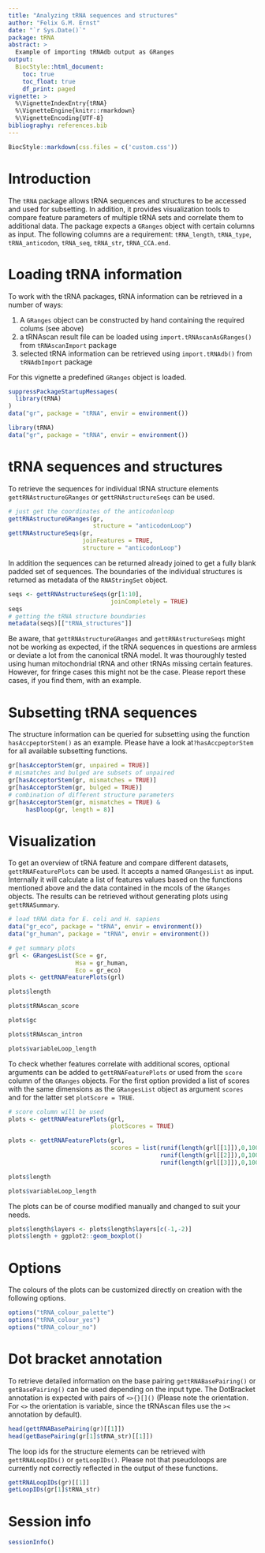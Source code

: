 ```yaml
---
title: "Analyzing tRNA sequences and structures"
author: "Felix G.M. Ernst"
date: "`r Sys.Date()`"
package: tRNA
abstract: >
  Example of importing tRNAdb output as GRanges
output:
  BiocStyle::html_document:
    toc: true
    toc_float: true
    df_print: paged
vignette: >
  %\VignetteIndexEntry{tRNA}
  %\VignetteEngine{knitr::rmarkdown}
  %\VignetteEncoding{UTF-8}
bibliography: references.bib
---
```


```r
BiocStyle::markdown(css.files = c('custom.css'))
```

# Introduction

The `tRNA` package allows tRNA sequences and structures to be accessed and used
for subsetting. In addition, it provides visualization tools to compare feature
parameters of multiple tRNA sets and correlate them to additional data. The
package expects a `GRanges` object with certain columns as input. The following
columns are a requirement: `tRNA_length`, `tRNA_type`, `tRNA_anticodon`,
`tRNA_seq`, `tRNA_str`, `tRNA_CCA.end`.

# Loading tRNA information

To work with the tRNA packages, tRNA information can be retrieved in a 
number of ways:

  1. A `GRanges` object can be constructed by hand containing the
required colums (see above)
  2. a tRNAscan result file can be loaded using 
  `import.tRNAscanAsGRanges()` from `tRNAscanImport` package
  3. selected tRNA information can be retrieved using
  `import.tRNAdb()` from `tRNAdbImport` package

For this vignette a predefined `GRanges` object is loaded.

```r
suppressPackageStartupMessages(
  library(tRNA)
)
data("gr", package = "tRNA", envir = environment())
```

```r
library(tRNA)
data("gr", package = "tRNA", envir = environment())
```

# tRNA sequences and structures

To retrieve the sequences for individual tRNA structure elements 
`gettRNAstructureGRanges` or `gettRNAstructureSeqs` can be used. 

```r
# just get the coordinates of the anticodonloop
gettRNAstructureGRanges(gr,
                        structure = "anticodonLoop")
gettRNAstructureSeqs(gr,
                     joinFeatures = TRUE,
                     structure = "anticodonLoop")
```

In addition the sequences can be returned already joined to get a fully blank
padded set of sequences. The boundaries of the individual structures is returned
as metadata of the `RNAStringSet` object.

```r
seqs <- gettRNAstructureSeqs(gr[1:10],
                             joinCompletely = TRUE)
seqs
# getting the tRNA structure boundaries
metadata(seqs)[["tRNA_structures"]]
```

Be aware, that `gettRNAstructureGRanges` and `gettRNAstructureSeqs` might not be
working as expected, if the tRNA sequences in questions are armless or deviate a
lot from the canonical tRNA model. It was thouroughly tested using human
mitochondrial tRNA and other tRNAs missing certain features. However, for fringe
cases this might not be the case. Please report these cases, if you find them,
with an example.

# Subsetting tRNA sequences

The structure information can be queried for subsetting using the function
`hasAccpeptorStem()` as an example. Please have a look at`?hasAccpeptorStem` for
all available subsetting functions.

```r
gr[hasAcceptorStem(gr, unpaired = TRUE)]
# mismatches and bulged are subsets of unpaired
gr[hasAcceptorStem(gr, mismatches = TRUE)]
gr[hasAcceptorStem(gr, bulged = TRUE)]
# combination of different structure parameters
gr[hasAcceptorStem(gr, mismatches = TRUE) & 
     hasDloop(gr, length = 8)]
```

# Visualization

To get an overview of tRNA feature and compare different datasets, 
`gettRNAFeaturePlots` can be used. It accepts a named `GRangesList` as input.
Internally it will calculate a list of features values based on the functions
mentioned above and the data contained in the mcols of the `GRanges` objects. 
The results can be retrieved without generating plots using `gettRNASummary`.

```r
# load tRNA data for E. coli and H. sapiens
data("gr_eco", package = "tRNA", envir = environment())
data("gr_human", package = "tRNA", envir = environment())

# get summary plots
grl <- GRangesList(Sce = gr,
                   Hsa = gr_human,
                   Eco = gr_eco)
plots <- gettRNAFeaturePlots(grl)
```
```r
plots$length
```
```r
plots$tRNAscan_score
```
```r
plots$gc
```
```r
plots$tRNAscan_intron
```
```r
plots$variableLoop_length
```

To check whether features correlate with additional scores, optional arguments
can be added to `gettRNAFeaturePlots` or used from the `score` column of the
`GRanges` objects. For the first option provided a list of scores with the same
dimensions as the `GRangesList` object as argument `scores` and for the latter 
set `plotScore = TRUE`.

```r
# score column will be used
plots <- gettRNAFeaturePlots(grl,
                             plotScores = TRUE)
```
```r
plots <- gettRNAFeaturePlots(grl,
                             scores = list(runif(length(grl[[1]]),0,100),
                                           runif(length(grl[[2]]),0,100),
                                           runif(length(grl[[3]]),0,100)))
```
```r
plots$length
```
```r
plots$variableLoop_length
```

The plots can be of course modified manually and changed to suit your needs.

```r
plots$length$layers <- plots$length$layers[c(-1,-2)]
plots$length + ggplot2::geom_boxplot()
```

# Options

The colours of the plots can be customized directly on creation with the 
following options.

```r
options("tRNA_colour_palette")
options("tRNA_colour_yes")
options("tRNA_colour_no")
```

# Dot bracket annotation

To retrieve detailed information on the base pairing `gettRNABasePairing()` or
`getBasePairing()` can be used depending on the input type. The DotBracket
annotation is expected with pairs of `<>{}[]()` (Please note the orientation.
For `<>` the orientation is variable, since the tRNAscan files use the `><`
annotation by default).

```r
head(gettRNABasePairing(gr)[[1]])
head(getBasePairing(gr[1]$tRNA_str)[[1]])
```

The loop ids for the structure elements can be retrieved with `gettRNALoopIDs()`
or `getLoopIDs()`. Please not that pseudoloops are currently not correctly
reflected in the output of these functions.

```r
gettRNALoopIDs(gr)[[1]]
getLoopIDs(gr[1]$tRNA_str)
```

# Session info

```r
sessionInfo()
```
